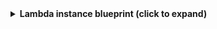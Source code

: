 
<details>
<summary><b>Lambda instance blueprint (click to expand)</b></summary>

```json showLineNumbers
{
  "identifier": "aws_lambda_function",
  "title": "AWS Lambda Function",
  "icon": "AWS",
  "schema": {
    "properties": {
      "function_name": {
        "type": "string",
        "title": "Function Name",
        "description": "The name of the Lambda function"
      },
      "function_arn": {
        "type": "string",
        "title": "Function ARN",
        "description": "The Amazon Resource Name (ARN) of the Lambda function"
      },
      "runtime": {
        "type": "string",
        "title": "Runtime",
        "description": "The runtime environment for the Lambda function"
      },
      "handler": {
        "type": "string",
        "title": "Handler",
        "description": "The function that Lambda calls to begin execution"
      },
      "memory_size": {
        "type": "number",
        "title": "Memory Size (MB)",
        "description": "The amount of memory available to the function at runtime"
      },
      "timeout": {
        "type": "number",
        "title": "Timeout (seconds)",
        "description": "The amount of time that Lambda allows a function to run before stopping it"
      },
      "state": {
        "type": "string",
        "title": "State",
        "description": "The current state of the Lambda function"
      },
      "last_modified": {
        "type": "string",
        "title": "Last Modified",
        "description": "The date and time that the function was last updated"
      },
      "description": {
        "type": "string",
        "title": "Description",
        "description": "A description of the function"
      },
      "role": {
        "type": "string",
        "title": "Execution Role",
        "description": "The Amazon Resource Name (ARN) of the function's execution role"
      }
    },
    "required": ["function_name", "function_arn"]
  }
}
```


